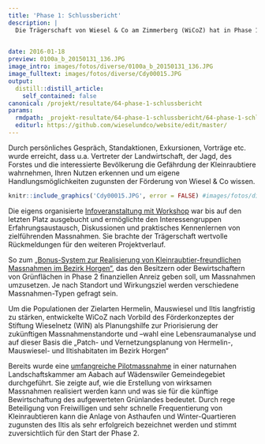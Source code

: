 ```yaml
---
title: 'Phase 1: Schlussbericht'
description: |
  Die Trägerschaft von Wiesel & Co am Zimmerberg (WiCoZ) hat in Phase 1 viel Energie investiert, um die Ziele und Projektinhalte für die kommenden Jahre des Gesamtprojekts verschiedenen Interessengruppen näher zu bringen und sie zur Partizipation einzuladen. 
  

date: 2016-01-18
preview: 0100a_b_20150131_136.JPG
image_intro: images/fotos/diverse/0100a_b_20150131_136.JPG
image_fulltext: images/fotos/diverse/Cdy00015.JPG
output:
  distill::distill_article:
    self_contained: false
canonical: /projekt/resultate/64-phase-1-schlussbericht
params:
  rmdpath: _projekt-resultate/64-phase-1-schlussbericht/64-phase-1-schlussbericht.Rmd
  editurl: https://github.com/wieselundco/website/edit/master/
---
```

 
 Durch persönliches Gespräch, Standaktionen, Exkursionen, Vorträge etc. wurde erreicht, dass u.a. Vertreter der Landwirtschaft, der Jagd, des Forstes und die interessierte Bevölkerung die Gefährdung der Kleinraubtiere wahrnehmen, Ihren Nutzen erkennen und um eigene Handlungsmöglichkeiten zugunsten der Förderung von Wiesel & Co wissen.

```r
knitr::include_graphics('Cdy00015.JPG', error = FALSE) #images/fotos/diverse/Cdy00015.JPG
```

Die eigens organisierte [Infoveranstaltung mit Workshop](/infoveranstaltungen/2015-02-01-ein-vielseiter-workshop-mit-reger-teilnahme/) war bis auf den
letzten Platz ausgebucht und ermöglichte den Interessengruppen
Erfahrungsaustausch, Diskussionen und praktisches Kennenlernen von
zielführenden Massnahmen. Sie brachte der Trägerschaft wertvolle
Rückmeldungen für den weiteren Projektverlauf.

So zum [„Bonus-System zur Realisierung von Kleinraubtier-freundlichen
Massnahmen im Bezirk Horgen“](/Bonus.html), das den Besitzern oder Bewirtschaftern von
Grünflächen in Phase 2 finanziellen Anreiz geben soll, um Massnahmen
umzusetzen. Je nach Standort und Wirkungsziel werden verschiedene
Massnahmen-Typen gefragt sein.

Um die Populationen der Zielarten Hermelin, Mauswiesel und Iltis
langfristig zu stärken, entwickelte WiCoZ nach Vorbild des
Förderkonzeptes der Stiftung Wieselnetz (WIN) als Planungshilfe zur
Priorisierung der zukünftigen Massnahmenstandorte und –wahl eine
Lebensraumanalyse und auf dieser Basis die „Patch- und
Vernetzungsplanung von Hermelin-, Mauswiesel- und Iltishabitaten im
Bezirk Horgen“

Bereits wurde eine [umfangreiche Pilotmassnahme](/mithelfen-anpacken-mithelfen/2015-09-01-kleinstrukturen-der-pilotmassnahme-erstellt/) in einer naturnahen
Landschaftskammer am Aabach auf Wädenswiler Gemeindegebiet durchgeführt.
Sie zeigte auf, wie die Erstellung von wirksamen Massnahmen realisiert
werden kann und was sie für die künftige Bewirtschaftung des
aufgewerteten Grünlandes bedeutet. Durch rege Beteiligung von
Freiwilligen und sehr schnelle Frequentierung von Kleinraubtieren kann
die Anlage von Asthaufen und Winter-Quartieren zugunsten des Iltis als
sehr erfolgreich bezeichnet werden und stimmt zuversichtlich für den
Start der Phase 2.

```r



```

<!--http://wieselundco.ch/projekt/resultate/64-phase-1-schlussbericht-->
